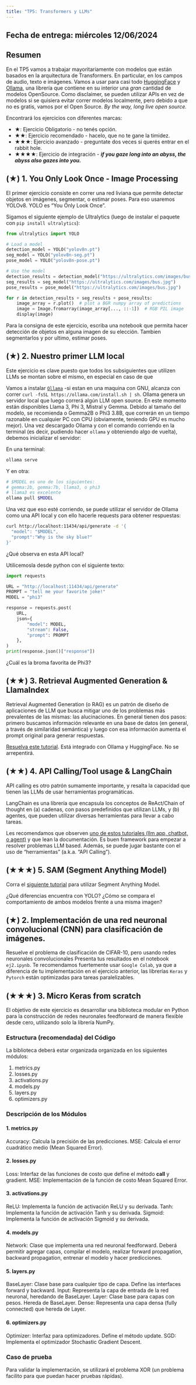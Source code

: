 ```yaml
---
title: "TP5: Transformers y LLMs"
---
```

## Fecha de entrega: miércoles 12/06/2024

## Resumen

En el TP5 vamos a trabajar mayoritariamente con modelos que están basados en la arquitectura de Transformers. En particular, en los campos de audio, texto e imágenes. Vamos a usar para casi todo [HuggingFace](https://huggingface.co/) y [Ollama](https://ollama.com/), una librería que contiene en su interior una _gran_ cantidad de modelos OpenSource. Como disclaimer, se pueden utilizar APIs en vez de modelos si se quisiera evitar correr modelos localmente, pero debido a que no es gratis, vamos por el Open Source. _By the way, long live open source._

Encontrará los ejercicios con diferentes marcas:

-   ★: Ejercicio Obligatorio - no tenés opción.
-   ★★: Ejercicio recomendado - hacelo, que no te gane la timidez.
-   ★★★: Ejercicio avanzado - preguntate dos veces si querés entrar en el rabbit hole.
-   ★★★★: Ejercicio de integración - ***if you gaze long into an abyss, the abyss also gazes into you.***

## (★) 1. You Only Look Once - Image Processing

El primer ejercicio consiste en correr una red liviana que permite detectar objetos en imágenes, segmentar, o estimar poses. Para eso usaremos YOLOv8. YOLO es "You Only Look Once". 

Sigamos el siguiente ejemplo de Ultralytics (luego de instalar el paquete con `pip install ultralytics`):

```python
from ultralytics import YOLO

# Load a model
detection_model = YOLO("yolov8n.pt")
seg_model = YOLO("yolov8n-seg.pt")
pose_model = YOLO("yolov8n-pose.pt")

# Use the model
detection_results = detection_model("https://ultralytics.com/images/bus.jpg")
seg_results = seg_model("https://ultralytics.com/images/bus.jpg")
pose_results = pose_model("https://ultralytics.com/images/bus.jpg")

for r in detection_results + seg_results + pose_results:
    image_array = r.plot()  # plot a BGR numpy array of predictions
    image = Image.fromarray(image_array[..., ::-1])  # RGB PIL image
    display(image)
```

Para la consigna de este ejercicio, escriba una notebook que permita hacer detección de objetos en alguna imagen de su elección. Tambien segmentarlos y por ultimo, estimar poses.


## (★) 2. Nuestro primer LLM local

Este ejercicio es clave puesto que todos los subsiguientes que utilizen LLMs se montan sobre el mismo, en especial en caso de que 


Vamos a instalar [`Ollama`](https://ollama.com/) -si estan en una maquina con GNU, alcanza con correr `curl -fsSL https://ollama.com/install.sh | sh`. Ollama genera un servidor local que luego correrá algún LLM open source. En este momento están disponibles Llama 3, Phi 3, Mistral y Gemma. Debido al tamaño del modelo, se recomienda o Gemma2B o Phi3 3.8B, que correrán en un tiempo razonable en cualquier PC con CPU (obviamente, teniendo GPU es mucho mejor).
Una vez descargado Ollama y con el comando corriendo en la terminal (es decir, pudiendo hacer `ollama` y obteniendo algo de vuelta), debemos inicializar el servidor:

En una terminal:

```sh
ollama serve
```

Y en otra:

```sh
# $MODEL es uno de los siguientes:
# gemma:2b, gemma:7b, llama3, o phi3
# llama3 es excelente
ollama pull $MODEL
```

Una vez que eso esté corriendo, se puede utilizar el servidor de Ollama como una API local y con ello hacerle requests para obtener respuestas:

```sh
curl http://localhost:11434/api/generate -d '{
  "model": "$MODEL",
  "prompt":"Why is the sky blue?"
}'
```

¿Qué observa en esta API local?


Utilicemosla desde python con el siguiente texto:


```python
import requests

URL = "http://localhost:11434/api/generate"
PROMPT = "tell me your favorite joke!"
MODEL = "phi3"

response = requests.post(
    URL,
    json={
        "model": MODEL, 
        "stream": False, 
        "prompt": PROMPT
    },
)
print(response.json()["response"])
```


¿Cuál es la broma favorita de Phi3?

## (★★) 3. Retrieval Augmented Generation & LlamaIndex

Retrieval Augmented Generation (o RAG) es un patrón de diseño de aplicaciones de LLM que busca mitigar uno de los problemas más prevalentes de las mismas: las alucinaciones. En general tienen dos pasos: primero buscamos información relevante en una base de datos (en general, a través de similaridad semántica) y luego con esa información aumenta el prompt original para generar respuestas.

[Resuelva este tutorial](https://docs.llamaindex.ai/en/stable/getting_started/starter_example_local/). Está integrado con Ollama y HuggingFace. No se arrepentirá. 
 
## (★★) 4. API Calling/Tool usage & LangChain

API calling es otro patrón sumamente importante, y resalta la capacidad que tienen las LLMs de usar herramientas programáticas.

LangChain es una librería que encapsula los conceptos de ReAct/Chain of thought en (a) cadenas, con pasos predefinidos que utilizan LLMs, y (b) agentes, que pueden utilizar diversas herramientas para llevar a cabo tareas.

Les recomendamos que observen [uno de estos tutoriales (llm app, chatbot, o agent)](https://python.langchain.com/v0.2/docs/introduction/#tutorials) y que lean la documentación. Es buen framework para empezar a resolver problemas LLM based. Además, se puede jugar bastante con el uso de "herramientas" (a.k.a. "API Calling"). 

## (★★★) 5. SAM (Segment Anything Model)

Corra el [siguiente tutorial](https://github.com/facebookresearch/segment-anything) para utilizar Segment Anything Model.

¿Qué diferencias encuentra con YOLO? ¿Cómo se compara el comportamiento de ambos modelos frente a una misma imagen?





## (★) 2. Implementación de una red neuronal convolucional (CNN) para clasificación de imágenes.

Resuelve el problema de clasificación de CIFAR-10, pero usando redes neuronales convolucionales
Presenta tus resultados en el notebook `ej2.ipynb`.
Te recomendamos fuertemente usar `Google Colab`, ya que a diferencia de tu implementación en el ejercicio anterior, las librerías `Keras` y `Pytorch` están optimizadas para tareas paralelizables.

## (★★★) 3. Micro Keras from scratch

El objetivo de este ejercicio es desarrollar una biblioteca modular en Python para la construcción de redes neuronales feedforward de manera flexible desde cero, utilizando solo la librería NumPy. 

### Estructura (recomendada) del Código
La biblioteca deberá estar organizada organizada en los siguientes módulos:

1. metrics.py
2. losses.py
3. activations.py
4. models.py
5. layers.py
6. optimizers.py

### Descripción de los Módulos
#### 1. metrics.py

Accuracy: Calcula la precisión de las predicciones.
MSE: Calcula el error cuadrático medio (Mean Squared Error).

#### 2. losses.py

Loss: Interfaz de las funciones de costo que define el método __call__ y gradient.
MSE: Implementación de la función de costo Mean Squared Error.

#### 3. activations.py

ReLU: Implementa la función de activación ReLU y su derivada.
Tanh: Implementa la función de activación Tanh y su derivada.
Sigmoid: Implementa la función de activación Sigmoid y su derivada.

#### 4. models.py

Network: Clase que implementa una red neuronal feedforward. Deberá permitir agregar capas, compilar el modelo, realizar forward propagation, backward propagation, entrenar el modelo y hacer predicciones.

#### 5. layers.py

BaseLayer: Clase base para cualquier tipo de capa. Define las interfaces forward y backward.
Input: Representa la capa de entrada de la red neuronal, heredando de BaseLayer.
Layer: Clase base para capas con pesos. Hereda de BaseLayer.
Dense: Representa una capa densa (fully connected) que hereda de Layer.

#### 6. optimizers.py

Optimizer: Interfaz para optimizadores. Define el método update.
SGD: Implementa el optimizador Stochastic Gradient Descent.

### Caso de prueba
Para validar la implementación, se utilizará el problema XOR (un problema facilito para que puedan hacer pruebas rápidas).